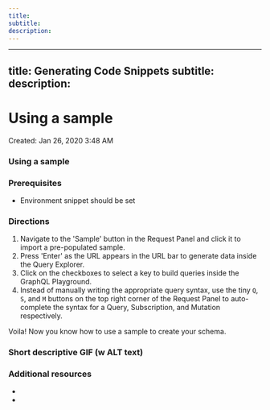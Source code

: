 ```yaml
--- 
title: 
subtitle: 
description: 
---
```


--- 
title: Generating Code Snippets 
subtitle: 
description: 
---
# Using a sample

Created: Jan 26, 2020 3:48 AM

### Using a sample

### Prerequisites

- Environment snippet should be set

### Directions

1. Navigate to the 'Sample' button in the Request Panel and click it to import a pre-populated sample.
2. Press 'Enter' as the URL appears in the URL bar to generate data inside the Query Explorer.
3. Click on the checkboxes to select a key to build queries inside the GraphQL Playground.
4. Instead of manually writing the appropriate query syntax, use the tiny `Q`, `S`, and `M` buttons on the top right corner of the Request Panel to auto-complete the syntax for a Query, Subscription, and Mutation respectively.

Voila! Now you know how to use a sample to create your schema. 

### Short descriptive GIF (w ALT text)

### Additional resources

- 
-